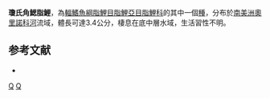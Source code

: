 {{Speciesbox
| taxon = Ceratobranchia joanae
| status = NE
| status_system = IUCN3.1
| authority =  [[Chernoff|Chernoff]] & [[Machado-Allison|Machado-Allison]], 1990
| synonyms = 
}}
'''瓊氏角鰓脂鯉'''，為[[輻鰭魚綱|輻鰭魚綱]][[脂鯉目|脂鯉目]][[脂鯉亞目|脂鯉亞目]][[脂鯉科|脂鯉科]]的其中一個[[種|種]]，分布於[[南美洲|南美洲]][[奧里諾科河|奧里諾科河]]流域，體長可達3.4公分，棲息在底中層水域，生活習性不明。

==参考文献==
{{refbegin}}
*{{FishBase_species|genus=Ceratobranchia|species=joanae|year=2014|month=1}}
{{refend}}

{{Taxonbar|from=Q6416854}}

[[Category:角鰓脂鯉屬|Q]]
[[Category:1990年描述的鱼类|Q]]


{{魚類小作品}}